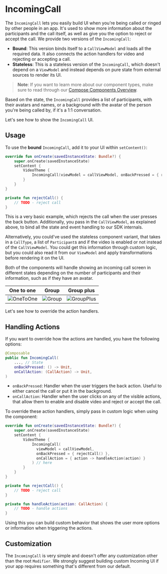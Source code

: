 # IncomingCall

The `IncomingCall` lets you easily build UI when you're being called or ringed by other people in an app. It's used to show more information about the participants and the call itself, as well as give you the option to reject or accept the call. We provide two versions of the `IncomingCall`:

* **Bound**: This version binds itself to a `CallViewModel` and loads all the required data. It also connects the action handlers for video and rejecting or accepting a call.
* **Stateless**: This is a stateless version of the `IncomingCall`, which doesn't depend on a `ViewModel` and instead depends on pure state from external sources to render its UI.

> **Note**: If you want to learn more about our component types, make sure to read through our [Compose Components Overview](../../01-overview.mdx).

Based on the state, the `IncomingCall` provides a list of participants, with their avatars and names, or a background with the avatar of the person you're being called by, if it's a 1:1 conversation.

Let's see how to show the `IncomingCall` UI.

## Usage

To use the **bound** `IncomingCall`, add it to your UI within `setContent()`:

```kotlin
override fun onCreate(savedInstanceState: Bundle?) {
    super.onCreate(savedInstanceState)
    setContent {
        VideoTheme {
            IncomingCall(viewModel = callViewModel, onBackPressed = { rejectCall() }) // here
        }
    }
}

private fun rejectCall() {
    // TODO - reject call
}
```

This is a very basic example, which rejects the call when the user presses the back button. Additionally, you pass in the `CallViewModel`, as explained above, to bind all the state and event handling to our SDK internals.

Alternatively, you could've used the stateless component variant, that takes in a `CallType`, a list of `Participant`s and if the video is enabled or not instead of the `CallViewModel`. You could get this information through custom logic, but you could also read it from our `ViewModel` and apply transformations before rendering it on the UI.

Both of the components will handle showing an incoming call screen in different states depending on the number of participants and their information, such as if they have an avatar.

| One to one                                                   | Group                                                        | Group plus                                                   |
| ------------------------------------------------------------ | ------------------------------------------------------------ | ------------------------------------------------------------ |
| ![OneToOne](../../../../assets/compose_incoming_call_one_to_one.png) | ![Group](../../../../assets/compose_incoming_call_group.png) | ![GroupPlus](../../../../assets/compose_incoming_call_group_plus.png) |

Let's see how to override the action handlers.

## Handling Actions

If you want to override how the actions are handled, you have the following options:

```kotlin
@Composable
public fun IncomingCall(
  	..., // State
    onBackPressed: () -> Unit,
    onCallAction: (CallAction) -> Unit,
)
```

* `onBackPressed`: Handler when the user triggers the back action. Useful to either cancel the call or put it in the background.
* `onCallAction`: Handler when the user clicks on any of the visible actions, that allow them to enable and disable video and reject or accept the call.

To override these action handlers, simply pass in custom logic when using the component:

```kotlin
override fun onCreate(savedInstanceState: Bundle?) {
    super.onCreate(savedInstanceState)
    setContent {
        VideoTheme {
            IncomingCall(
              viewModel = callViewModel,
              onBackPressed = { rejectCall() },
              onCallAction = { action -> handleAction(action) }
            ) // here
        }
    }
}

private fun rejectCall() {
    // TODO - reject call
}

private fun handleAction(action: CallAction) {
    // TODO - handle actions
}
```

Using this you can build custom behavior that shows the user more options or information when triggering the actions.

## Customization

The `IncomingCall` is very simple and doesn't offer any customization other than the root `Modifier`. We strongly suggest building custom Incoming UI if your app requires something that's different from our default.